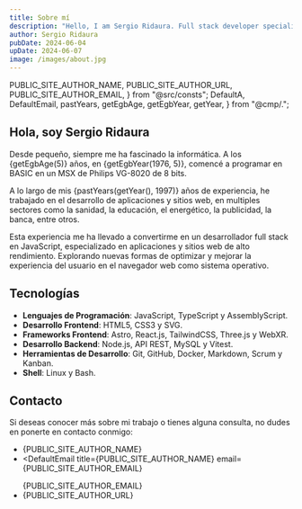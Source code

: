 ```yaml
---
title: Sobre mí
description: "Hello, I am Sergio Ridaura. Full stack developer specializing in high-performance applications and websites. Proficient in JavaScript, TypeScript, AssemblyScript, Astro, React, Node, and MySQL."
author: Sergio Ridaura
pubDate: 2024-06-04
upDate: 2024-06-07
image: /images/about.jpg
---
```


  PUBLIC_SITE_AUTHOR_NAME,
  PUBLIC_SITE_AUTHOR_URL,
  PUBLIC_SITE_AUTHOR_EMAIL,
} from "@src/consts";
  DefaultA,
  DefaultEmail,
  pastYears,
  getEgbAge,
  getEgbYear,
  getYear,
} from "@cmp/.";

## Hola, soy Sergio Ridaura

Desde pequeño, siempre me ha fascinado la informática. A los {getEgbAge(5)} años, en {getEgbYear(1976, 5)}, comencé a programar en BASIC en un MSX de Philips VG-8020 de 8 bits.

A lo largo de mis {pastYears(getYear(), 1997)} años de experiencia, he trabajado en el desarrollo de aplicaciones y sitios web, en multiples sectores como la sanidad, la educación, el energético, la publicidad, la banca, entre otros.

Esta experiencia me ha llevado a convertirme en un desarrollador full stack en JavaScript, especializado en aplicaciones y sitios web de alto rendimiento. Explorando nuevas formas de optimizar y mejorar la experiencia del usuario en el navegador web como sistema operativo.

## Tecnologías

- **Lenguajes de Programación**: JavaScript, TypeScript y AssemblyScript.
- **Desarrollo Frontend**: HTML5, CSS3 y SVG.
- **Frameworks Frontend**: Astro, React.js, TailwindCSS, Three.js y WebXR.
- **Desarrollo Backend**: Node.js, API REST, MySQL y Vitest.
- **Herramientas de Desarrollo**: Git, GitHub, Docker, Markdown, Scrum y Kanban.
- **Shell**: Linux y Bash.

## Contacto

Si deseas conocer más sobre mi trabajo o tienes alguna consulta, no dudes en ponerte en contacto conmigo:

- <DefaultA title="PUBLIC_SITE_AUTHOR_NAME" url={PUBLIC_SITE_AUTHOR_NAME}>
    {PUBLIC_SITE_AUTHOR_NAME}
  </DefaultA>
- <DefaultEmail
    title={PUBLIC_SITE_AUTHOR_NAME}
    email={PUBLIC_SITE_AUTHOR_EMAIL}
  >
    {PUBLIC_SITE_AUTHOR_EMAIL}
  </DefaultEmail>
- <DefaultA title="GitHub" url={PUBLIC_SITE_AUTHOR_URL}>
    {PUBLIC_SITE_AUTHOR_URL}
  </DefaultA>
